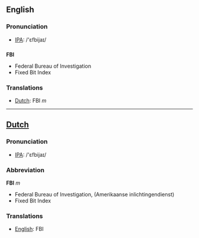 ==English==
=== Pronunciation ===
*[[w:IPA|IPA]]: /'ɛfbijaɪ/

==={{initialism}}===
'''FBI'''

*Federal Bureau of Investigation
*Fixed Bit Index

=== Translations ===
*[[Dutch]]: FBI ''m''

----

==[[Dutch]]==

=== Pronunciation ===
*[[w:IPA|IPA]]: /'ɛfbijaɪ/

=== Abbreviation ===

'''FBI''' ''m''

*Federal Bureau of Investigation, (Amerikaanse inlichtingendienst)
*Fixed Bit Index

=== Translations ===
*[[English]]: FBI